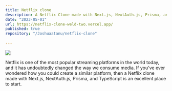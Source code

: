```yaml
---
title: Netflix clone
description: A Netflix Clone made with Next.js, NextAuth.js, Prisma, and TypeScript
date: "2023-05-01"
url: https://netflix-clone-weld-two.vercel.app/
published: true
repository: "/Joshuaatanu/netflix-clone"
  
---
```



 [![](/netflix.png)](https://highstorm.app) 

Netflix is one of the most popular streaming platforms in the world today, and it has undoubtedly changed the way we consume media. If you've ever wondered how you could create a similar platform, then a Netflix clone made with Next.js, NextAuth.js, Prisma, and TypeScript is an excellent place to start.

